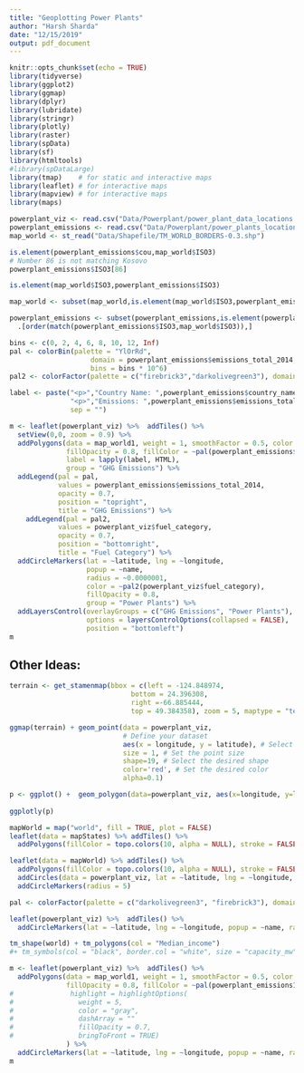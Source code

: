 ```yaml
---
title: "Geoplotting Power Plants"
author: "Harsh Sharda"
date: "12/15/2019"
output: pdf_document
---
```


```r
knitr::opts_chunk$set(echo = TRUE)
library(tidyverse)
library(ggplot2)
library(ggmap)
library(dplyr)
library(lubridate)
library(stringr)
library(plotly)
library(raster)
library(spData)
library(sf)
library(htmltools)
#library(spDataLarge)
library(tmap)    # for static and interactive maps
library(leaflet) # for interactive maps
library(mapview) # for interactive maps
library(maps)
```


```r
powerplant_viz <- read.csv("Data/Powerplant/power_plant_data_locations.csv")
powerplant_emissions <- read.csv("Data/Powerplant/power_plants_locations_emissions.csv")
map_world <- st_read("Data/Shapefile/TM_WORLD_BORDERS-0.3.shp")
```


```r
is.element(powerplant_emissions$cou,map_world$ISO3)
# Number 86 is not matching Kosovo
powerplant_emissions$ISO3[86]
```

```r
is.element(map_world$ISO3,powerplant_emissions$ISO3)
```

```r
map_world <- subset(map_world,is.element(map_world$ISO3,powerplant_emissions$ISO3))
```

```r
powerplant_emissions <- subset(powerplant_emissions,is.element(powerplant_emissions$ISO3,map_world$ISO3)) %>%
  .[order(match(powerplant_emissions$ISO3,map_world$ISO3)),]
```

```r
bins <- c(0, 2, 4, 6, 8, 10, 12, Inf)
pal <- colorBin(palette = "YlOrRd",
                    domain = powerplant_emissions$emissions_total_2014,
                    bins = bins * 10^6)
pal2 <- colorFactor(palette = c("firebrick3","darkolivegreen3"), domain = powerplant_viz$fuel_category)

```


```r
label <- paste("<p>","Country Name: ",powerplant_emissions$country_name,"</p>",
               "<p>","Emissions: ",powerplant_emissions$emissions_total_2014,"</p>",
               sep = "")
```

```r
m <- leaflet(powerplant_viz) %>%  addTiles() %>%
  setView(0,0, zoom = 0.9) %>%
  addPolygons(data = map_world1, weight = 1, smoothFactor = 0.5, color = "white",
              fillOpacity = 0.8, fillColor = ~pal(powerplant_emissions$emissions_total_2014),
              label = lapply(label, HTML),
              group = "GHG Emissions") %>%
  addLegend(pal = pal,
            values = powerplant_emissions$emissions_total_2014,
            opacity = 0.7,
            position = "topright",
            title = "GHG Emissions") %>%
    addLegend(pal = pal2,
            values = powerplant_viz$fuel_category,
            opacity = 0.7,
            position = "bottomright",
            title = "Fuel Category") %>%
  addCircleMarkers(lat = ~latitude, lng = ~longitude,
                   popup = ~name,
                   radius = ~0.0000001,
                   color = ~pal2(powerplant_viz$fuel_category),
                   fillOpacity = 0.8,
                   group = "Power Plants") %>%
  addLayersControl(overlayGroups = c("GHG Emissions", "Power Plants"),
                   options = layersControlOptions(collapsed = FALSE),
                   position = "bottomleft")
m
```


## Other Ideas:


```r
terrain <- get_stamenmap(bbox = c(left = -124.848974, 
                              bottom = 24.396308, 
                              right =-66.885444, 
                              top = 49.384358), zoom = 5, maptype = "terrain")
```

```r
ggmap(terrain) + geom_point(data = powerplant_viz,
                            # Define your dataset
                            aes(x = longitude, y = latitude), # Select the latitude and longitude columns
                            size = 1, # Set the point size
                            shape=19, # Select the desired shape
                            color='red', # Set the desired color
                            alpha=0.1)
```

```r
p <- ggplot() +  geom_polygon(data=powerplant_viz, aes(x=longitude, y=latitude),  color="white", lwd = .25)
 
ggplotly(p)
```

```r
mapWorld = map("world", fill = TRUE, plot = FALSE)
leaflet(data = mapStates) %>% addTiles() %>%
  addPolygons(fillColor = topo.colors(10, alpha = NULL), stroke = FALSE)
```

```r
leaflet(data = mapWorld) %>% addTiles() %>%
  addPolygons(fillColor = topo.colors(10, alpha = NULL), stroke = FALSE) %>%
  addCircles(data = powerplant_viz, lat = ~latitude, lng = ~longitude, popup = ~name) %>%
  addCircleMarkers(radius = 5)
```

```r
pal <- colorFactor(palette = c("darkolivegreen3", "firebrick3"), domain = powerplant_viz$fuel_category)

leaflet(powerplant_viz) %>%  addTiles() %>%
  addCircleMarkers(lat = ~latitude, lng = ~longitude, popup = ~name, radius = ~0.0000001,color = ~pal(fuel_category), fillOpacity = 0.8)
```

```r
tm_shape(world) + tm_polygons(col = "Median_income")
#+ tm_symbols(col = "black", border.col = "white", size = "capacity_mw")
```

```r
m <- leaflet(powerplant_viz) %>%  addTiles() %>%
  addPolygons(data = map_world1, weight = 1, smoothFactor = 0.5, color = "white",
              fillOpacity = 0.8, fillColor = ~pal(powerplant_emissions1$emissions_total_2014)
#              highlight = highlightOptions(
#                weight = 5,
#                color = "gray",
#                dashArray = ""
#                fillOpacity = 0.7,
#                bringToFront = TRUE)
              ) %>%
  addCircleMarkers(lat = ~latitude, lng = ~longitude, popup = ~name, radius = ~0.0000001,color = ~pal2(powerplant_viz$fuel_category), fillOpacity = 0.8)
m
```